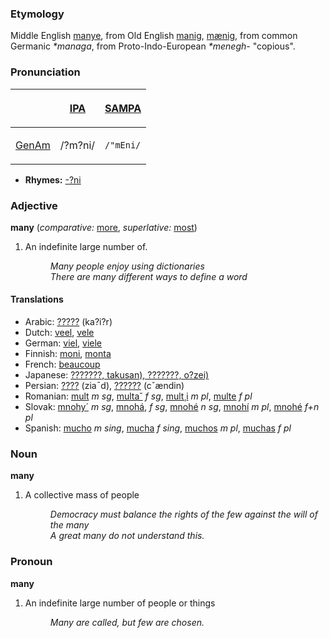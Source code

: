 === Etymology ===
Middle English [[manye]], from Old English [[manig]], [[mænig]], from common Germanic ''*managa'', from Proto-Indo-European ''*menegh-'' "copious".

===Pronunciation===
{| border=1 cellpadding=5
! !! [[w:International Phonetic Alphabet|IPA]] !! [[w:SAMPA|SAMPA]]
|-
! [[GenAm]]
| /?m?ni/ || <tt>/"mEni/</tt>
|}

*'''Rhymes:''' [[Rhymes:English:-?ni|-?ni]]

=== Adjective ===
'''many''' (''comparative:'' [[more]], ''superlative:'' [[most]])
# An indefinite large number of.
#: ''Many people enjoy using dictionaries''
#: ''There are many different ways to define a word''

==== Translations ====
*Arabic: [[?????]] (ka?i?r)
*Dutch: [[veel]], [[vele]]
*German: [[viel]], [[viele]]
*Finnish: [[moni]], [[monta]]
*French: [[beaucoup]]
*Japanese: [[???????, takusan), ???????, o?zei)]]
*Persian: [[????]] (zia¯d), [[??????]] (cˇændin)
*Romanian: [[mult]] ''m sg'', [[multa˘]] ''f sg'', [[mult¸i]] ''m pl'', [[multe]] ''f pl''
*Slovak: [[mnohy´]] ''m sg'', [[mnohá]], ''f sg'', [[mnohé]] ''n sg'', [[mnohí]] ''m pl'', [[mnohé]] ''f+n pl''
*Spanish: [[mucho]] ''m'' ''sing'', [[mucha]] ''f'' ''sing'', [[muchos]] ''m'' ''pl'', [[muchas]] ''f'' ''pl''

=== Noun ===

'''many'''

# A collective mass of people
#: ''Democracy must balance the rights of the few against the will of the many''
#: ''A great many do not understand this.''

=== Pronoun ===

'''many'''

# An indefinite large number of people or things
#: ''Many are called, but few are chosen.''